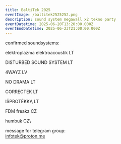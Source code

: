 ```yaml
---
title: BaltiTek 2025
eventImage: /baltitek2525252.png
description: sound system megawall x2 tekno party
eventDatetime: 2025-06-20T13:20:00.000Z
eventEndDatetime: 2025-06-23T21:00:00.000Z
---
```


confirmed soundsystems:

elektroplazma elektroacoustik LT

DISTURBED SOUND SYSTEM LT

4WAYZ LV

NO DRAMA LT

CORRECTEK LT

IŠPROTĖKKĄ LT

FDM freakz CZ

humbuk CZ\


message for telegram group:\
[infotek@proton.me](mailto\:infotek@proton.me)
